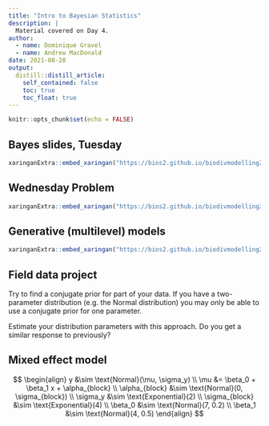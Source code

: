```yaml
---
title: "Intro to Bayesian Statistics"
description: |
  Material covered on Day 4.
author: 
  - name: Dominique Gravel
  - name: Andrew MacDonald
date: 2021-08-28
output:
  distill::distill_article:
    self_contained: false
    toc: true
    toc_float: true
---
```



```r
knitr::opts_chunk$set(echo = FALSE)

```

## Bayes slides, Tuesday

```r
xaringanExtra::embed_xaringan("https://bios2.github.io/biodivmodelling2021/Bayes.html#1")
```

## Wednesday Problem

```r
xaringanExtra::embed_xaringan("https://bios2.github.io/biodivmodelling2021/tree_models.html#1")
```


## Generative (multilevel) models 

```r
xaringanExtra::embed_xaringan("https://bios2.github.io/biodivmodelling2021/generative.html#1")
```



## Field data project

Try to find a conjugate prior for part of your data. If you have a two-parameter distribution (e.g. the Normal distribution) you may only be able to use a conjugate prior for one parameter. 

Estimate your distribution parameters with this approach. Do you get a similar response to previously? 


## Mixed effect model

$$
\begin{align}
y &\sim \text{Normal}(\mu, \sigma_y) \\
\mu &= \beta_0 + \beta_1 x + \alpha_{block} \\
\alpha_{block} &\sim \text{Normal}(0, \sigma_{block}) \\
\sigma_y &\sim \text{Exponential}(2) \\
\sigma_{block} &\sim  \text{Exponential}(4) \\
\beta_0 &\sim \text{Normal}(7, 0.2) \\
\beta_1 &\sim \text{Normal}(4, 0.5)
\end{align}
$$
